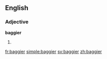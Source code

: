 ==English==

===Adjective===
'''baggier'''

# {{comparative of|baggy}}

[[fr:baggier]]
[[simple:baggier]]
[[sv:baggier]]
[[zh:baggier]]